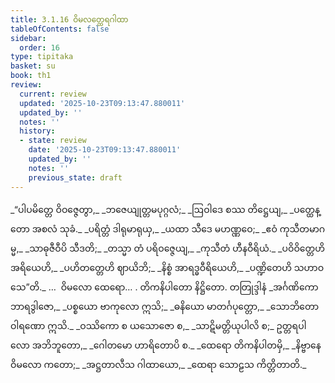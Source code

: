 ```yaml
---
title: 3.1.16 ဝိမလတ္ထေရဂါထာ
tableOfContents: false
sidebar:
  order: 16
type: tipitaka
basket: su
book: th1
review:
  current: review
  updated: '2025-10-23T09:13:47.880011'
  updated_by: ''
  notes: ''
  history:
  - state: review
    date: '2025-10-23T09:13:47.880011'
    updated_by: ''
    notes: ''
    previous_state: draft
---
```



<ReviewStatus review={frontmatter.review} showDetails={true} />

<HypothesisAnnotation frontmatter={frontmatter} />

<DynamicBreadcrumb />

<Division number="264" book="th1" e="ch" v="19" p="268">

<Paragraph number="494" type="verses" book="th1">
_“ပါပမိတ္တေ ဝိဝဇ္ဇေတွာ,_  
_ဘဇေယျုတ္တမပုဂ္ဂလံ;_  
_ဩဝါဒေ စဿ တိဋ္ဌေယျ,_  
_ပတ္ထေန္တော အစလံ သုခံ._  

</Paragraph>

</Division>
<Division number="265" book="th1" e="ch" v="19" p="268">

<Paragraph number="495" type="verses" book="th1">
_ပရိတ္တံ ဒါရုမာရုယှ,_  
_ယထာ သီဒေ မဟဏ္ဏဝေ;_  
_ဧဝံ ကုသီတမာဂမ္မ,_  
_သာဓုဇီဝီပိ သီဒတိ;_  
_တသ္မာ တံ ပရိဝဇ္ဇေယျ,_  
_ကုသီတံ ဟီနဝီရိယံ._  

</Paragraph>

</Division>
<Division number="266" book="th1" e="ch" v="19" p="268">

<Paragraph number="496" type="verses" book="th1">
_ပဝိဝိတ္တေဟိ အရိယေဟိ,_  
_ပဟိတတ္တေဟိ ဈာယိဘိ;_  
_နိစ္စံ အာရဒ္ဓဝီရိယေဟိ,_  
_ပဏ္ဍိတေဟိ သဟာဝသေ”တိ._  


</Paragraph>
</Division>

<Paragraph number="497" type="center" book="th1">
…  ဝိမလော ထေရော… .



</Paragraph>

<Paragraph number="498" type="center" book="th1">
တိကနိပါတော နိဋ္ဌိတော.



</Paragraph>

<Paragraph number="499" type="center" book="th1">
တတြုဒ္ဒါနံ


</Paragraph>

<Paragraph number="500" type="verses" book="th1">
_အင်္ဂဏိကော ဘာရဒွါဇော,_  
_ပစ္စယော ဗာကုလော ဣသိ;_  
_ဓနိယော မာတင်္ဂပုတ္တော,_  
_သောဘိတော ဝါရဏော ဣသိ._  

</Paragraph>

<Paragraph number="501" type="verses" book="th1">
_ဝဿိကော စ ယသောဇော စ,_  
_သာဋိမတ္တိယုပါလိ စ;_  
ဥတ္တရပါလော အဘိဘူတော,_  
_ဂေါတမော ဟာရိတောပိ စ._  

</Paragraph>

<Paragraph number="502" type="verses" book="th1">
_ထေရော တိကနိပါတမှိ,_  
_နိဗ္ဗာနေ ဝိမလော ကတော;_  
_အဋ္ဌတာလီသ ဂါထာယော,_  
_ထေရာ သောဠသ ကိတ္တိတာတိ._
</Paragraph>